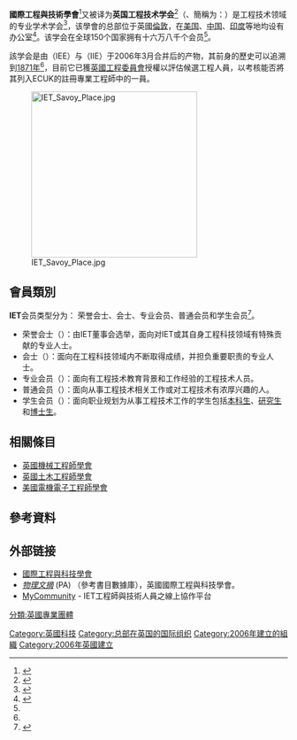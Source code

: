 {{Infobox Non-profit
| Non-profit_name = IET<br/>Institution of Engineering and Technology
| Non-profit_logo = IET Logo.svg
| Non-profit_type = [[專業|專業]][[組織|組織]]
| founded_date = 1871年<ref name="ECUK Institution Details">Engineering Council UK. [http://www.engc.org.uk/institutions/institutions.aspx ECUK Institution Details] {{Wayback|url=http://www.engc.org.uk/institutions/institutions.aspx |date=20070608204900 }}.  Accessed on August 4, 2007</ref>
| founder = 
| location = {{UK}}[[斯蒂夫尼奇|斯蒂夫尼奇]]
| origins = {{Tsl|en|Institution_of_Electrical_Engineers|英国电气工程师学会}}（IEE）<br/>{{Tsl|en|Institution_of_Incorporated_Engineers|英国企业工程师学会}}（IIE）
| key_people = [[安迪·霍珀_教授|安迪·霍珀 教授]]（現任董事）
| area_served = [[英國|英國]]與[[世界|世界]]各地
| focus = [[科學|科學]]、[[工程|工程]]與[[技術|技術]]
| method = [[行業標準|行業標準]]、[[會議|會議]]、[[刊物|刊物]]
| revenue = 
| endowment = 
| num_volunteers = 
| num_employees = 
| num_members = 16.8万人<ref name="新浪VR" />
| owner = 
| Non-profit_slogan = Professional home for life for engineers and technicians
| homepage = [http://www.theiet.org/ www.theiet.org]<br>[http://engineering-jobs.theiet.org/ Careers website]
| tax_exempt = 
| dissolved = 
| footnotes = 
}}
'''國際工程與技術學會'''<ref>{{Cite web|title=設立宗旨 - IET Taipei Local Network|url=http://www.iettaiwan.org.tw/about_1.htm|access-date=2022-03-20|publisher=IET Taipei Local Network|language=zh|archive-url=https://web.archive.org/web/20220320130303/http://www.iettaiwan.org.tw/about_1.htm|archive-date=2022-03-20|dead-url=no}}</ref>又被译为'''英国工程技术学会'''<ref name=":0">{{Cite web|title=关于我们> IET中国|url=http://www.theiet.org.cn/Data/List/gywm|access-date=2022-03-20|publisher=IET中国|language=zh|archive-url=https://web.archive.org/web/20220320130220/http://www.theiet.org.cn/Data/List/gywm|archive-date=2022-03-20|dead-url=no}}</ref>（{{Lang|en|'''Institution of Engineering and Technology'''}}、簡稱为：{{Lang|en|'''IET'''}}）是工程技术领域的专业学术学会<ref name=":0">{{Cite web|title=关于我们> IET中国|url=http://www.theiet.org.cn/Data/List/gywm|access-date=2022-03-20|publisher=IET中国|language=zh|archive-url=https://web.archive.org/web/20220320130220/http://www.theiet.org.cn/Data/List/gywm|archive-date=2022-03-20|dead-url=no}}</ref>，该學會的总部位于英國[[倫敦|倫敦]]，在[[美国|美国]]、[[中國|中国]]、[[印度|印度]]等地均设有办公室<ref name="新浪VR">{{Cite web|title=英国工程技术学会(IET)与中国科协共同促进科技社团发展|url=http://vr.sina.com.cn/news/hz/2020-08-10/doc-iivhvpwy0234334.shtml|access-date=2022-03-20|author=新浪VR|date=2020-08-10|language=zh|archive-url=https://web.archive.org/web/20220320150150/http://vr.sina.com.cn/news/hz/2020-08-10/doc-iivhvpwy0234334.shtml|archive-date=2022-03-20|dead-url=no}}</ref>。该学会在全球150个国家拥有十六万八千个会员<ref name="新浪VR" />。

該学会是由{{Tsl|en|Institution_of_Electrical_Engineers|英国电气工程师学会}}（IEE）与{{Tsl|en|Institution_of_Incorporated_Engineers|英国企业工程师学会}}（IIE）于2006年3月合并后的产物，其前身{{Tsl|en|Institution_of_Electrical_Engineers|英国电气工程师学会}}的歷史可以追溯到[[1871年|1871年]]<ref name="ECUK Institution Details" />，目前它已獲[[英國工程委員會|英國工程委員會]]授權以評估候選工程人員，以考核能否將其列入ECUK的註冊專業工程師中的一員。

[[File:IET_Savoy_Place.jpg|300px]]

==會員類別==
'''IET'''会员类型分为： 荣誉会士、会士、专业会员、普通会员和学生会员<ref>{{Cite web|title=加入IET大家庭_IET工程技术|url=http://www.theiet.org.cn/Data/List/hy|access-date=2022-03-20|publisher=IET中国|language=zh|archive-url=https://web.archive.org/web/20220320132945/http://www.theiet.org.cn/Data/List/hy|archive-date=2022-03-20|dead-url=no}}</ref>。

* 荣誉会士（{{Lang|en|Hon FIET}}）：由IET董事会选举，面向对IET或其自身工程科技领域有特殊贡献的专业人士。
* 会士（{{Lang|en|FIET}}）：面向在工程科技领域内不断取得成绩，并担负重要职责的专业人士。
* 专业会员（{{Lang|en|MIET}}）：面向有工程技术教育背景和工作经验的工程技术人员。
* 普通会员（{{Lang|en|Associate}}）：面向从事工程技术相关工作或对工程技术有浓厚兴趣的人。
* 学生会员（{{Lang|en|Student Member}}）：面向职业规划为从事工程技术工作的学生包括[[本科生|本科生]]、[[研究生|研究生]]和[[博士|博士生]]。

== 相關條目 ==
* [[機械工程師學會|英國機械工程師學會]]
* [[土木工程師學會|英國土木工程師學會]]
* [[電機電子工程師學會|美國電機電子工程師學會]]

==參考資料==
{{Reflist}}

== 外部链接 ==
* [http://www.theiet.org 國際工程與科技學會]{{Wayback|url=http://www.theiet.org/ |date=20110228234532 }}
* ''[http://arquivo.pt/wayback/20160518232653/http://www.acclaimsubscriptions.com/usa/catalog/viewItem/?prdid=565391 物理文摘]'' (PA) （參考書目數據庫），英國國際工程與科技學會。
* [https://web.archive.org/web/20140505221129/http://mycommunity.theiet.org/home?origin=IET-wiki MyCommunity] - IET工程師與技術人員之線上協作平台

{{Authority control}}
[[Category:英國科技|Category:英國科技]]
[[分類:英國專業團體|分類:英國專業團體]]
[[Category:总部在英国的国际组织|Category:总部在英国的国际组织]]
[[Category:2006年建立的組織|Category:2006年建立的組織]]
[[Category:2006年英國建立|Category:2006年英國建立]]